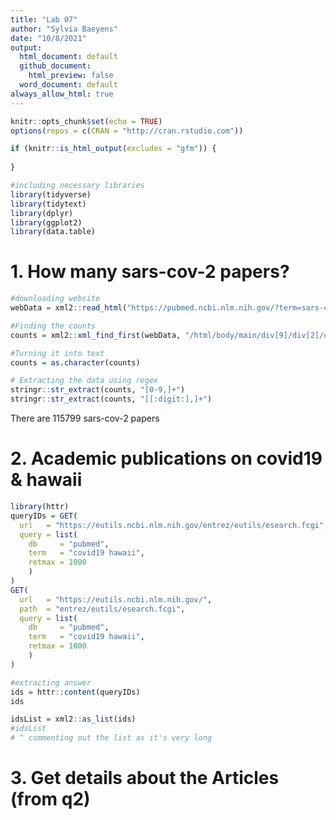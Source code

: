 ```yaml
---
title: "Lab 07"
author: "Sylvia Baeyens"
date: "10/8/2021"
output:
  html_document: default
  github_document: 
    html_preview: false
  word_document: default
always_allow_html: true
---
```


```r
knitr::opts_chunk$set(echo = TRUE)
options(repos = c(CRAN = "http://cran.rstudio.com"))
```

```r
if (knitr::is_html_output(excludes = "gfm")) {
  
}
```


```r
#including necessary libraries
library(tidyverse)
library(tidytext)
library(dplyr)
library(ggplot2)
library(data.table)
```

# 1. How many sars-cov-2 papers?
```r
#downloading website
webData = xml2::read_html("https://pubmed.ncbi.nlm.nih.gov/?term=sars-cov-2")

#Finding the counts
counts = xml2::xml_find_first(webData, "/html/body/main/div[9]/div[2]/div[2]/div[1]/span")

#Turning it into text
counts = as.character(counts)

# Extracting the data using regex
stringr::str_extract(counts, "[0-9,]+")
stringr::str_extract(counts, "[[:digit:],]+")

```

There are 115799 sars-cov-2 papers

# 2. Academic publications on covid19 & hawaii

```r
library(httr)
queryIDs = GET(
  url   = "https://eutils.ncbi.nlm.nih.gov/entrez/eutils/esearch.fcgi",
  query = list(
    db     = "pubmed",
    term   = "covid19 hawaii",
    retmax = 1000
    )
)
GET(
  url   = "https://eutils.ncbi.nlm.nih.gov/",
  path  = "entrez/eutils/esearch.fcgi",
  query = list(
    db     = "pubmed",
    term   = "covid19 hawaii",
    retmax = 1000
    )
)

#extracting answer
ids = httr::content(queryIDs)
ids

idsList = xml2::as_list(ids)
#idsList
# ^ commenting out the list as it's very long
```

# 3. Get details about the Articles (from q2)

```r

```

